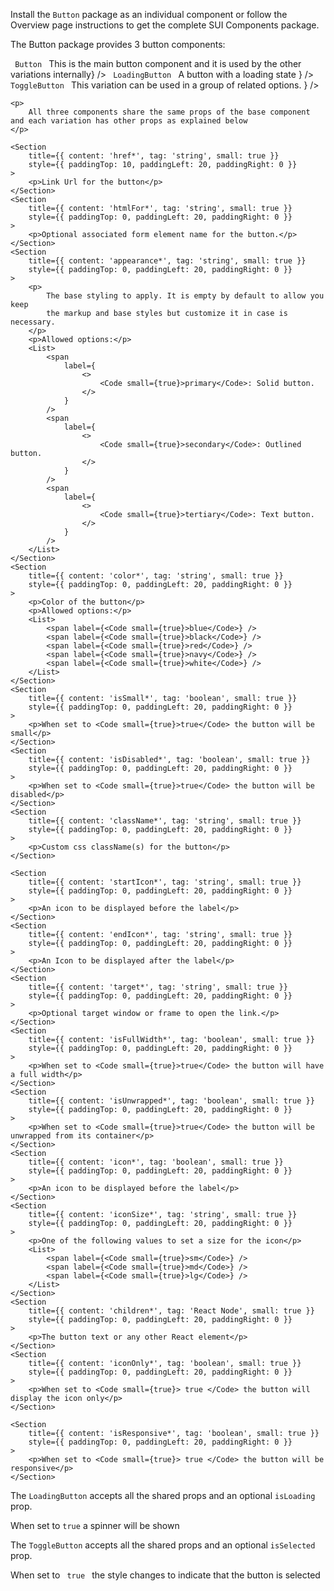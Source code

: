 
<Section contained={true} style={{ paddingTop: 0, paddingBottom: 0 }}>
	<p>
		Install the <Code small={true}>Button</Code> package as an individual
		component or follow the Overview page instructions to get the complete
		SUI Components package.
	</p>
</Section>

<Section>
	<p>
		The Button package provides 3 button components: 
	</p>
	<List>
		<span label={<><Code small={true}> Button </Code> This is the main button component and it is used by the other variations internally</>} />
		<span label={<><Code small={true}> LoadingButton </Code> A button with a loading state </>} />
		<span label={<><Code small={true}> ToggleButton </Code> This variation can be used in a group of related options. </>} />
	</List>

	<p>
		All three components share the same props of the base component and each variation has other props as explained below
	</p>
</Section>

<Section title="Shared props" border={true}>
	
	<Section
		title={{ content: 'href*', tag: 'string', small: true }}
		style={{ paddingTop: 10, paddingLeft: 20, paddingRight: 0 }}
	>
		<p>Link Url for the button</p>
	</Section>
	<Section
		title={{ content: 'htmlFor*', tag: 'string', small: true }}
		style={{ paddingTop: 0, paddingLeft: 20, paddingRight: 0 }}
	>
		<p>Optional associated form element name for the button.</p>
	</Section>
	<Section
		title={{ content: 'appearance*', tag: 'string', small: true }}
		style={{ paddingTop: 0, paddingLeft: 20, paddingRight: 0 }}
	>
		<p>
			The base styling to apply. It is empty by default to allow you keep
			the markup and base styles but customize it in case is necessary.
		</p>
		<p>Allowed options:</p>
		<List>
			<span
				label={
					<>
						<Code small={true}>primary</Code>: Solid button.
					</>
				}
			/>
			<span
				label={
					<>
						<Code small={true}>secondary</Code>: Outlined button.
					</>
				}
			/>
			<span
				label={
					<>
						<Code small={true}>tertiary</Code>: Text button.
					</>
				}
			/>
		</List>
	</Section>
	<Section
		title={{ content: 'color*', tag: 'string', small: true }}
		style={{ paddingTop: 0, paddingLeft: 20, paddingRight: 0 }}
	>
		<p>Color of the button</p>
		<p>Allowed options:</p>
		<List>
			<span label={<Code small={true}>blue</Code>} />
			<span label={<Code small={true}>black</Code>} />
			<span label={<Code small={true}>red</Code>} />
			<span label={<Code small={true}>navy</Code>} />
			<span label={<Code small={true}>white</Code>} />
		</List>
	</Section>
	<Section
		title={{ content: 'isSmall*', tag: 'boolean', small: true }}
		style={{ paddingTop: 0, paddingLeft: 20, paddingRight: 0 }}
	>
		<p>When set to <Code small={true}>true</Code> the button will be small</p>
	</Section>
	<Section
		title={{ content: 'isDisabled*', tag: 'boolean', small: true }}
		style={{ paddingTop: 0, paddingLeft: 20, paddingRight: 0 }}
	>
		<p>When set to <Code small={true}>true</Code> the button will be disabled</p>
	</Section>
	<Section
		title={{ content: 'className*', tag: 'string', small: true }}
		style={{ paddingTop: 0, paddingLeft: 20, paddingRight: 0 }}
	>
		<p>Custom css className(s) for the button</p>
	</Section>
	
	<Section
		title={{ content: 'startIcon*', tag: 'string', small: true }}
		style={{ paddingTop: 0, paddingLeft: 20, paddingRight: 0 }}
	>
		<p>An icon to be displayed before the label</p>
	</Section>
	<Section
		title={{ content: 'endIcon*', tag: 'string', small: true }}
		style={{ paddingTop: 0, paddingLeft: 20, paddingRight: 0 }}
	>
		<p>An Icon to be displayed after the label</p>
	</Section>
	<Section
		title={{ content: 'target*', tag: 'string', small: true }}
		style={{ paddingTop: 0, paddingLeft: 20, paddingRight: 0 }}
	>
		<p>Optional target window or frame to open the link.</p>
	</Section>
	<Section
		title={{ content: 'isFullWidth*', tag: 'boolean', small: true }}
		style={{ paddingTop: 0, paddingLeft: 20, paddingRight: 0 }}
	>
		<p>When set to <Code small={true}>true</Code> the button will have a full width</p>
	</Section>
	<Section
		title={{ content: 'isUnwrapped*', tag: 'boolean', small: true }}
		style={{ paddingTop: 0, paddingLeft: 20, paddingRight: 0 }}
	>
		<p>When set to <Code small={true}>true</Code> the button will be unwrapped from its container</p>
	</Section>
	<Section
		title={{ content: 'icon*', tag: 'boolean', small: true }}
		style={{ paddingTop: 0, paddingLeft: 20, paddingRight: 0 }}
	>
		<p>An icon to be displayed before the label</p>
	</Section>
	<Section
		title={{ content: 'iconSize*', tag: 'string', small: true }}
		style={{ paddingTop: 0, paddingLeft: 20, paddingRight: 0 }}
	>
		<p>One of the following values to set a size for the icon</p>
		<List>
			<span label={<Code small={true}>sm</Code>} />
            <span label={<Code small={true}>md</Code>} />
			<span label={<Code small={true}>lg</Code>} />
		</List>
	</Section>
	<Section
		title={{ content: 'children*', tag: 'React Node', small: true }}
		style={{ paddingTop: 0, paddingLeft: 20, paddingRight: 0 }}
	>
		<p>The button text or any other React element</p>
	</Section>
	<Section
		title={{ content: 'iconOnly*', tag: 'boolean', small: true }}
		style={{ paddingTop: 0, paddingLeft: 20, paddingRight: 0 }}
	>
		<p>When set to <Code small={true}> true </Code> the button will display the icon only</p>
	</Section>

	<Section
		title={{ content: 'isResponsive*', tag: 'boolean', small: true }}
		style={{ paddingTop: 0, paddingLeft: 20, paddingRight: 0 }}
	>
		<p>When set to <Code small={true}> true </Code> the button will be responsive</p>
	</Section>
</Section>

<Section title="LoadingButton props" contained={true} border={true}>
	<p>
		The <Code small={true}>LoadingButton</Code> accepts all the shared props
		and an optional <Code small={true}>isLoading</Code> prop.
	</p>
	<Section
		title={{ content: 'isLoading*', tag: 'boolean', small: true }}
		style={{
			paddingTop: 10,
			paddingBottom: 0,
			paddingLeft: 20,
			paddingRight: 0,
		}}
	>
		<p> When set to <Code small={true}>true</Code> a spinner will be shown </p>
	</Section>
</Section>

<Section title="ToggleButton props" contained={true}>
	<p>
		The <Code small={true}>ToggleButton</Code> accepts all the shared props
		and an optional <Code small={true}>isSelected</Code> prop.
	</p>
	<Section
		title={{ content: 'isSelected*', tag: 'boolean', small: true }}
		style={{
			paddingTop: 10,
			paddingBottom: 0,
			paddingLeft: 20,
			paddingRight: 0,
		}}
	>
		<p>When set to <Code small={true}> true </Code> the style changes to indicate that the button is selected</p>
	</Section>
</Section>